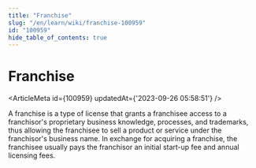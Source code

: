 ```yaml
---
title: "Franchise"
slug: "/en/learn/wiki/franchise-100959"
id: "100959"
hide_table_of_contents: true
---
```



# Franchise

<ArticleMeta id={100959} updatedAt={'2023-09-26 05:58:51'} />
<div className='border-solid border-b border-t-0 my-4 border-[var(--ifm-color-gray-300)]' />

A franchise is a type of license that grants a franchisee access to a franchisor's proprietary business knowledge, processes, and trademarks, thus allowing the franchisee to sell a product or service under the franchisor's business name. In exchange for acquiring a franchise, the franchisee usually pays the franchisor an initial start-up fee and annual licensing fees.

